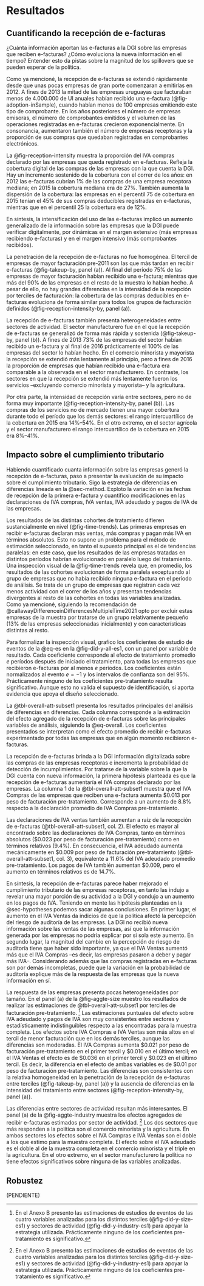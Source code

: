 # Resultados {#sec-results}

## Cuantificando la recepción de e-facturas

¿Cuánta información aportan las e-facturas a la DGI sobre las empresas que reciben e-facturas? ¿Cómo evoluciona la nueva información en el tiempo? Entender esto da pistas sobre la magnitud de los spillovers que se pueden esperar de la política.

Como ya mencioné, la recepción de e-facturas se extendió rápidamente desde que unas pocas empresas de gran porte comenzaran a emitirlas en 2012. A fines de 2013 la mitad de las empresas uruguayas que facturaban menos de 4.000.000 de UI anuales habían recibido una e-factura (@fig-adoption-inSample), cuando habían menos de 100 empresas emitiendo este tipo de comprobante. En los años posteriores el número de empresas emisoras, el número de comprobantes emitidos y el volumen de las operaciones registradas en e-facturas crecieron exponencialmente. En consonancia, aumentaron también el número de empresas receptoras y la proporción de sus compras que quedaban registradas en comprobantes electrónicos.

La @fig-reception-intensity muestra la proporción del IVA compras declarado por las empresas que queda registrado en e-facturas. Refleja la cobertura digital de las compras de las empresas con la que cuenta la DGI. Hay un incremento sostenido de la cobertura con el correr de los años: en 2012 las e-facturas cubrían 1% de las compras de una empresa receptora mediana; en 2015 la cobertura mediana era de 27%. También aumenta la dispersión de la cobertura: las empresas en el percentil 75 de cobertura en 2015 tenían el 45% de sus compras deducibles registradas en e-facturas, mientras que en el percentil 25 la cobertura era de 12%.

En síntesis, la intensificación del uso de las e-facturas implicó un aumento generalizado de la información sobre las empresas que la DGI puede verificar digitalmente, por dinámicas en el margen extensivo (más empresas recibiendo e-facturas) y en el margen intensivo (más comprobantes recibidos).

La penetración de la recepción de e-facturas no fue homogénea. El tercil de empresas de mayor facturación pre-2011 son las que más tardan en recibir e-facturas (@fig-takeup-by, panel (a)). Al final del período 75% de las empresas de mayor facturación habían recibido una e-factura; mientras que más del 90% de las empresas en el resto de la muestra lo habían hecho. A pesar de ello, no hay grandes diferencias en la intensidad de la recepción por terciles de facturación: la cobertura de las compras deducibles en e-facturas evoluciona de forma similar para todos los grupos de facturación definidos (@fig-reception-intensity-by, panel (a)).

La recepción de e-facturas también presenta heterogeneidades entre sectores de actividad. El sector manufacturero fue en el que la recepción de e-facturas se generalizó de forma más rápida y sostenida (@fig-takeup-by, panel (b)). A fines de 2013 73% de las empresas del sector habían recibido un e-factura y al final de 2016 prácticamente el 100% de las empresas del sector lo habían hecho. En el comercio minorista y mayorista la recepción se extendió más lentamente al principio, pero a fines de 2016 la proporción de empresas que habían recibido una e-factura era comparable a la observada en el sector manufacturero. En contraste, los sectores en que la recepción se extendió más lentamente fueron los servicios –excluyendo comercio minorista y mayorista– y la agricultura.

Por otra parte, la intensidad de recepción varía entre sectores, pero no de forma muy importante (@fig-reception-intensity-by, panel (b)). Las compras de los servicios no de mercado tienen una mayor cobertura durante todo el período que los demás sectores: el rango intercuartílico de la cobertura en 2015 era 14%–54%. En el otro extremo, en el sector agrícola y el sector manufacturero el rango intercuartílico de la cobertura en 2015 era 8%–41%.

## Impacto sobre el cumplimiento tributario

Habiendo cuantificado cuanta información sobre las empresas generó la recepción de e-facturas, paso a presentar la evaluación de su impacto sobre el cumplimiento tributario. Sigo la estrategia de diferencias en diferencias lineada en la @sec-method. Exploto la variación en las fechas de recepción de la primera e-factura y cuantifico modificaciones en las declaraciones de IVA compras, IVA ventas, IVA adeudado y pagos de IVA de las empresas.

Los resultados de las distintas cohortes de tratamiento difieren sustancialmente en nivel (@fig-time-trends). Las primeras empresas en recibir e-facturas declaran más ventas, más compras y pagan más IVA en términos absolutos. Esto no supone un problema para el método de estimación seleccionado, en tanto el supuesto principal es el de tendencias paralelas: en este caso, que los resultados de las empresas tratadas en distintos períodos habrían evolucionado en paralelo luego del tratamiento. Una inspección visual de la @fig-time-trends revela que, en promedio, los resultados de las cohortes evolucionan de forma paralela exceptuando al grupo de empresas que no había recibido ninguna e-factura en el período de análisis. Se trata de un grupo de empresas que registran cada vez menos actividad con el correr de los años y presentan tendencias divergentes al resto de las cohortes en todas las variables analizadas. Como ya mencioné, siguiendo la recomendación de @callawayDifferenceinDifferencesMultipleTime2021 opto por excluir estas empresas de la muestra por tratarse de un grupo relativamente pequeño (13% de las empresas seleccionadas inicialmente) y con características distintas al resto.

Para formalizar la inspección visual, grafico los coeficientes de estudio de eventos de la @eq-es en la @fig-did-y-all-es1, con un panel por variable de resultado. Cada coeficiente corresponde al efecto de tratamiento promedio $e$ períodos después de iniciado el tratamiento, para todas las empresas que recibieron e-facturas por al menos $e$ períodos. Los coeficientes están normalizados al evento $e=-1$ y los intervalos de confianza son del 95%. Prácticamente ninguno de los coeficientes pre-tratamiento resulta significativo. Aunque esto no valida el supuesto de identificación, si aporta evidencia que apoya el diseño seleccionado.

La @tbl-overall-att-subset1 presenta los resultados principales del análisis de diferencias en diferencias. Cada columna corresponde a la estimación del efecto agregado de la recepción de e-facturas sobre las principales variables de análisis, siguiendo la @eq-overall. Los coeficientes presentados se interpretan como el efecto promedio de recibir e-facturas experimentado por todas las empresas que en algún momento recibieron e-facturas.

La recepción de e-facturas brinda a la DGI información digitalizada sobre las compras de las empresas receptoras e incrementa la probabilidad de detección de incumplimientos. Por tratarse de la variable sobre la que la DGI cuenta con nueva información, la primera hipótesis planteada es que la recepción de e-facturas aumentaría el IVA compras declarado por las empresas. La columna 1 de la @tbl-overall-att-subset1 muestra que el IVA Compras de las empresas que reciben una e-factura aumenta \$0.013 por peso de facturación pre-tratamiento. Corresponde a un aumento de 8.8% respecto a la declaración promedio de IVA Compras pre-tratamiento.

Las declaraciones de IVA ventas también aumentan a raíz de la recepción de e-facturas (@tbl-overall-att-subset1, col. 2). El efecto es mayor al encontrado sobre las declaraciones de IVA Compras, tanto en términos absolutos (\$0.023 por peso de facturación pre-tratamiento) como en términos relativos (9.4%). En consecuencia, el IVA adeudado aumenta mecánicamente en $0.009 por peso de facturación pre-tratamiento (@tbl-overall-att-subset1, col. 3), equivalente a 11.6% del IVA adeudado promedio pre-tratamiento. Los pagos de IVA también aumentan \$0.009, pero el aumento en términos relativos es de 14.7%.

En síntesis, la recepción de e-facturas parece haber mejorado el cumplimiento tributario de las empresas receptoras, en tanto las indujo a revelar una mayor porción de su actividad a la DGI y condujo a un aumento en los pagos de IVA. Teniendo en mente las hipótesis planteadas en la @sec-hypotheses podemos sacar algunas conclusiones. En primer lugar, el aumento en el IVA Ventas da indicios de que la política afectó la percepción del riesgo de auditoría de las empresas. La DGI no recibió nueva información sobre las ventas de las empresas, así que la información generada por las empresas no podría explicar por si sola este aumento.  En segundo lugar, la magnitud del cambio en la percepción de riesgo de auditoría tiene que haber sido importante, ya que el IVA Ventas aumentó más que el IVA Compras –es decir, las empresas pasaron a deber y pagar más IVA–. Considerando además que las compras registradas en e-facturas son por demás incompletas, puede que la variación en la probabilidad de auditoría explique más de la respuesta de las empresas que la nueva información en sí.

La respuesta de las empresas presenta pocas heterogeneidades por tamaño. En el panel (a) de la @fig-aggte-size muestro los resultados de realizar las estimaciones de @tbl-overall-att-subset1 por terciles de facturación pre-tratamiento. [^results-1] Las estimaciones puntuales del efecto sobre IVA adeudado y pagos de IVA son muy consistentes entre sectores y estadísticamente indistinguibles respecto a las encontradas para la muestra completa. Los efectos sobre IVA Compras e IVA Ventas son más altos en el tercil de menor facturación que en los demás terciles, aunque las diferencias son moderadas. El IVA Compras aumenta \$0.021 por peso de facturación pre-tratamiento en el primer tercil y \$0.010 en el último tercil; en el IVA Ventas el efecto es de \$0.036 en el primer tercil y $0.023 en el último tercil. Es decir, la diferencia en el efecto de ambas variables es de \$0.01 por peso de facturación pre-tratamiento. Las diferencias son consistentes con la relativa homogeneidad en la penetración de la recepción de e-facturas entre terciles (@fig-takeup-by, panel (a)) y la ausencia de diferencias en la intensidad del tratamiento entre sectores (@fig-reception-intensity-by, panel (a)).

Las diferencias entre sectores de actividad resultan más interesantes. El panel (a) de la @fig-aggte-industry muestra los efectos agregados de recibir e-facturas estimados por sector de actividad. [^results-1] Los dos sectores que más responden a la política son el comercio minorista y la agricultura. En ambos sectores los efectos sobre el IVA Compras e IVA Ventas son el doble a los que estimo para la muestra completa. El efecto sobre el IVA adeudado es el doble al de la muestra completa en el comercio minorista y el triple en la agricultura. En el otro extremo, en el sector manufacturero la política no tiene efectos significativos sobre ninguna de las variables analizadas.

[^results-1]: En el Anexo B presento las estimaciones de estudios de eventos de las cuatro variables analizadas para los distintos terciles (@fig-did-y-size-es1) y sectores de actividad (@fig-did-y-industry-es1) para apoyar la estrategia utilizada. Prácticamente ninguno de los coeficientes pre-tratamiento es significativo.

## Robustez

(PENDIENTE)